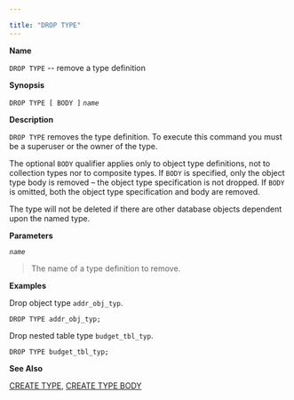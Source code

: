 ---

title: "DROP TYPE"
---

<div id="drop_type" class="registered_link"></div>

**Name**

`DROP TYPE` -- remove a type definition

**Synopsis**

`DROP TYPE [ BODY ]` *`name`*

**Description**

`DROP TYPE` removes the type definition. To execute this command you must be a superuser or the owner of the type.

The optional `BODY` qualifier applies only to object type definitions, not to collection types nor to composite types. If `BODY` is specified, only the object type body is removed – the object type specification is not dropped. If `BODY` is omitted, both the object type specification and body are removed.

The type will not be deleted if there are other database objects dependent upon the named type.

**Parameters**

*`name`*

> The name of a type definition to remove.

**Examples**

Drop object type `addr_obj_typ`.

```
DROP TYPE addr_obj_typ;
```

Drop nested table type `budget_tbl_typ`.

```
DROP TYPE budget_tbl_typ;
```

**See Also**

[CREATE TYPE](https://www.enterprisedb.com/edb-docs/d/edb-postgres-advanced-server/reference/database-compatibility-for-oracle-developers-reference-guide/11/Database_Compatibility_for_Oracle_Developers_Reference_Guide.1.053.html#), [CREATE TYPE BODY](https://www.enterprisedb.com/edb-docs/d/edb-postgres-advanced-server/reference/database-compatibility-for-oracle-developers-reference-guide/11/Database_Compatibility_for_Oracle_Developers_Reference_Guide.1.054.html#)